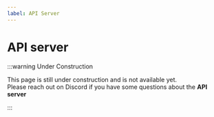 ```yaml
---
label: API Server
---
```


# API server

:::warning Under Construction

This page is still under construction and is not available yet.<br />
Please reach out on Discord if you have some questions about the **API server**

:::
